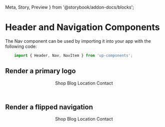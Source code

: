  Meta, 
  Story, 
  Preview 
} from '@storybook/addon-docs/blocks';


<Meta title='Design System/Nav' component={Nav} />

# Header and Navigation Components

The Nav component can be used by importing it into your app with the following code:

```js
    import { Header, Nav, NavItem } from 'up-components';
```

## Render a primary logo

<Preview withToolbar>
  <Story name='Primary'>
    <Header>
      <Logo />
      <Nav>
        <NavItem href='#'>Shop</NavItem>
        <NavItem href='#'>Blog</NavItem>
        <NavItem href='#'>Location</NavItem>
        <NavItem href='#'>Contact</NavItem>
      </Nav>
    </Header>
  </Story>
</Preview>

## Render a flipped navigation

<Preview withToolbar>
  <Story name='Secondary'>
    <Header variant='right'>
      <Logo variant='secondary' href='#' />
      <Nav>
        <NavItem href='#'>Shop</NavItem>
        <NavItem href='#'>Blog</NavItem>
        <NavItem href='#'>Location</NavItem>
        <NavItem href='#'>Contact</NavItem>
      </Nav>
    </Header>
  </Story>
</Preview>